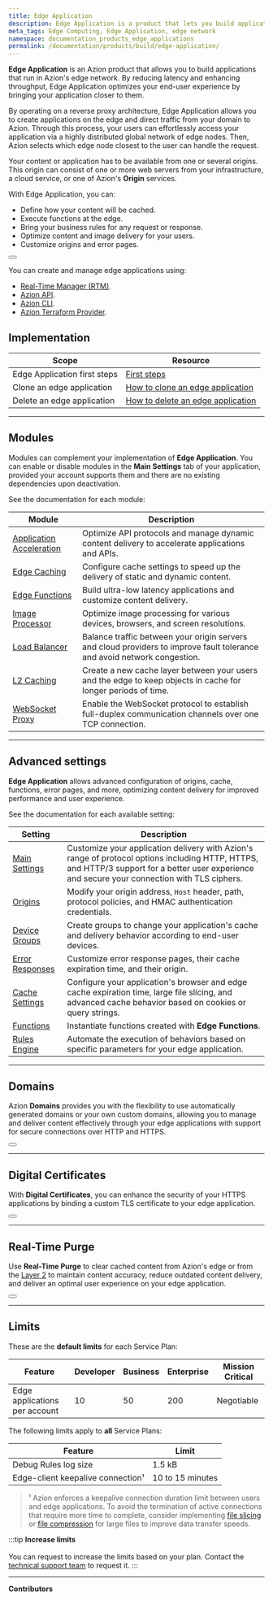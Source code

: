 ```yaml
---
title: Edge Application
description: Edge Application is a product that lets you build applications on Azion Edge Network, reducing latency and throughput between origin servers and users.
meta_tags: Edge Computing, Edge Application, edge network
namespace: documentation_products_edge_applications
permalink: /documentation/products/build/edge-application/
---
```


**Edge Application** is an Azion product that allows you to build applications that run in Azion's edge network. By reducing latency and enhancing throughput, Edge Application optimizes your end-user experience by bringing your application closer to them.

By operating on a reverse proxy architecture, Edge Application allows you to create applications on the edge and direct traffic from your domain to Azion. Through this process, your users can effortlessly access your application via a highly distributed global network of edge nodes. Then, Azion selects which edge node closest to the user can handle the request.

Your content or application has to be available from one or several origins. This origin can consist of one or more web servers from your infrastructure, a cloud service, or one of Azion's **Origin** services.

With Edge Application, you can:

- Define how your content will be cached.
- Execute functions at the edge.
- Bring your business rules for any request or response.
- Optimize content and image delivery for your users.
- Customize origins and error pages.

<Button text ="Build your first edge application" href="/en/documentation/products/getting-started/"></Button>

You can create and manage edge applications using:

- [Real-Time Manager (RTM)](https://manager.azion.com/).
- [Azion API](https://api.azion.com).
- [Azion CLI](/en/documentation/products/cli/).
- [Azion Terraform Provider](/en/documentation/products/terraform-provider/).

## Implementation

| Scope | Resource |
| --- | --- |
| Edge Application first steps | [First steps](/en/documentation/products/edge-application/first-steps/) |
| Clone an edge application | [How to clone an edge application](/en/documentation/products/guides/clone-edge-application/) |
| Delete an edge application | [How to delete an edge application](/en/documentation/products/guides/delete-edge-application/) |

---

## Modules

Modules can complement your implementation of **Edge Application**. You can enable or disable modules in the **Main Settings** tab of your application, provided your account supports them and there are no existing dependencies upon deactivation.

See the documentation for each module:

| Module | Description |
| --- | --- |
| [Application Acceleration](/en/documentation/products/edge-application/application-acceleration/) | Optimize API protocols and manage dynamic content delivery to accelerate applications and APIs. |
| [Edge Caching](/en/documentation/products/edge-application/edge-caching/) | Configure cache settings to speed up the delivery of static and dynamic content. |
| [Edge Functions](/en/documentation/products/edge-application/edge-functions/) | Build ultra-low latency applications and customize content delivery. |
| [Image Processor](/en/documentation/products/edge-application/image-processor/) | Optimize image processing for various devices, browsers, and screen resolutions. |
| [Load Balancer](/en/documentation/products/edge-application/load-balancer/) | Balance traffic between your origin servers and cloud providers to improve fault tolerance and avoid network congestion. |
| [L2 Caching](/en/documentation/products/edge-application/l2-caching/) | Create a new cache layer between your users and the edge to keep objects in cache for longer periods of time. |
| [WebSocket Proxy](/en/documentation/products/edge-application/websocket/) | Enable the WebSocket protocol to establish full-duplex communication channels over one TCP connection. |

---

## Advanced settings

**Edge Application** allows advanced configuration of origins, cache, functions, error pages, and more, optimizing content delivery for improved performance and user experience.

See the documentation for each available setting:

| Setting | Description |
| --- | --- |
| [Main Settings](/en/documentation/products/edge-application/main-settings/) | Customize your application delivery with Azion's range of protocol options including HTTP, HTTPS, and HTTP/3 support for a better user experience and secure your connection with TLS ciphers. |
| [Origins](/en/documentation/products/edge-application/origins/) | Modify your origin address, `Host` header, path, protocol policies, and HMAC authentication credentials. |
| [Device Groups](/en/documentation/products/edge-application/device-groups/) | Create groups to change your application's cache and delivery behavior according to end-user devices. |
| [Error Responses](/en/documentation/products/edge-application/error-responses/) | Customize error response pages, their cache expiration time, and their origin. |
| [Cache Settings](/en/documentation/products/edge-application/cache-settings/) | Configure your application's browser and edge cache expiration time, large file slicing, and advanced cache behavior based on cookies or query strings. |
| [Functions](/en/documentation/products/edge-application/edge-functions-instances/) | Instantiate functions created with **Edge Functions**. |
| [Rules Engine](/en/documentation/products/edge-application/rules-engine/) | Automate the execution of behaviors based on specific parameters for your edge application. |

---

## Domains

Azion **Domains** provides you with the flexibility to use automatically generated domains or your own custom domains, allowing you to manage and deliver content effectively through your edge applications with support for secure connections over HTTP and HTTPS.

<Button text ="Learn more about Domains" href="/en/documentation/products/edge-application/domains/"></Button>

---

## Digital Certificates

With **Digital Certificates**, you can enhance the security of your HTTPS applications by binding a custom TLS certificate to your edge application.

<Button text ="Learn more about Digital Certificates" href="/en/documentation/products/edge-application/digital-certificates/"></Button>

---

## Real-Time Purge

Use **Real-Time Purge** to clear cached content from Azion's edge or from the [Layer 2](/en/documentation/products/edge-application/l2-caching/) to maintain content accuracy, reduce outdated content delivery, and deliver an optimal user experience on your edge application. 

<Button text ="Learn more about Real-Time Purge" href="/en/documentation/products/edge-application/real-time-purge/"></Button>

---

## Limits

These are the **default limits** for each Service Plan:

| Feature | Developer | Business | Enterprise | Mission Critical |
| --- | --- | --- | --- | --- |
| Edge applications per account | 10 | 50 | 200 | Negotiable |

The following limits apply to **all** Service Plans:

| Feature | Limit |
| --- | --- |
| Debug Rules log size | 1.5 kB |
| Edge-client keepalive connection¹ | 10 to 15 minutes |

> ¹ Azion enforces a keepalive connection duration limit between users and edge applications. To avoid the termination of active connections that require more time to complete, consider implementing [file slicing](/en/documentation/products/edge-application/cache-settings/#slice-settings) or [file compression](/en/documentation/products/guides/using-gzip-mime-types/) for large files to improve data transfer speeds.

:::tip
**Increase limits** <br></br>
You can request to increase the limits based on your plan. Contact the [technical support team](/en/documentation/services/support/) to request it.
:::

---


**Contributors**

<AuthorList filePath="src/content/docs/en/pages/main-menu/reference/build/edge-application/edge-application.mdx"/>